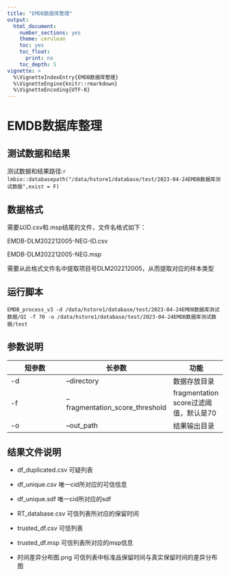 ```yaml
---
title: "EMDB数据库整理"
output:
  html_document: 
    number_sections: yes
    theme: cerulean
    toc: yes
    toc_float:
      print: no
    toc_depth: 5
vignette: >
  %\VignetteIndexEntry{EMDB数据库整理}
  %\VignetteEngine{knitr::rmarkdown}
  %\VignetteEncoding{UTF-8}
---
```


# EMDB数据库整理 

## 测试数据和结果

测试数据和结果路径:`r lmbio::databasepath("/data/hstore1/database/test/2023-04-24EMDB数据库测试数据",exist = F)`

## 数据格式

需要以ID.csv和.msp结尾的文件，文件名格式如下：

EMDB-DLM202212005-NEG-ID.csv

EMDB-DLM202212005-NEG.msp

需要从此格式文件名中提取项目号DLM202212005，从而提取对应的样本类型

## 运行脚本

```
EMDB_process_v3 -d /data/hstore1/database/test/2023-04-24EMDB数据库测试数据/QI -f 70 -o /data/hstore1/database/test/2023-04-24EMDB数据库测试数据/test

```

## 参数说明

|短参数  |长参数 |功能 |
| ------- | ----- | ---- |
| -d | --directory | 数据存放目录 |
| -f | --fragmentation_score_threshold |fragmentation score过滤阈值，默认是70 |
| -o | --out_path |结果输出目录 |

## 结果文件说明

- df_duplicated.csv 可疑列表

- df_unique.csv 唯一cid所对应的可信信息

- df_unique.sdf 唯一cid所对应的sdf

- RT_database.csv 可信列表所对应的保留时间

- trusted_df.csv 可信列表

- trusted_df.msp 可信列表所对应的msp信息

- 时间差异分布图.png 可信列表中标准品保留时间与真实保留时间的差异分布图

<div class="tocify-extend-page" data-unique="tocify-extend-page" style="height: 0;"></div>
